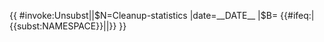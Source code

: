 {{ {{{|safesubst:}}}#invoke:Unsubst||$N=Cleanup-statistics |date=__DATE__ |$B=
<!--{{Cleanup-statistics}} begin-->{{#ifeq:{{NAMESPACE}}|{{<includeonly>subst:</includeonly>NAMESPACE}}|<includeonly>[[Category:錯誤使用替換引用的頁面|{{PAGENAME}}]]</includeonly>|}}{{Ambox
| name  = Cleanup-statistics
| type  = style
| class = ambox-cleanup-statistics
| sect  = {{{1|}}}
| issue = '''包含[[WP:NOTSTATSBOOK|過多統計資料]]'''，但缺乏關於該主題的充分介紹。
| fix   = 請協助[{{fullurl:{{FULLPAGENAME}}|action=edit}} 除去]過剩的統計資料，並給予關於主題的更多有效介紹。
| date  = {{{date|}}}
| time  = {{{time|}}}
| cat   = 需要清理的条目
}}<!--{{Cleanup-statistics}} end-->
}}<noinclude>
{{documentation}}
</noinclude>